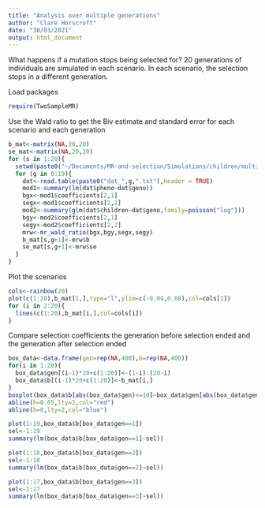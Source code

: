```yaml
---
title: "Analysis over multiple generations"
author: "Clare Horscroft"
date: "30/03/2021"
output: html_document
---
```


What happens if a mutation stops being selected for? 20 generations of individuals are simulated in each scenario. In each scenario, the selection stops in a different generation.

Load packages
```r
require(TwoSampleMR)
```

Use the Wald ratio to get the Biv estimate and standard error for each scenario and each generation
```r

b_mat<-matrix(NA,20,20)
se_mat<-matrix(NA,20,20)
for (s in 1:20){
  setwd(paste0("~/Documents/MR-and-selection/Simulations/children/multigen/selStop_gen_",s))
  for (g in 0:19){
    dat<-read.table(paste0("dat_",g,".txt"),header = TRUE)
    mod1<-summary(lm(dat$pheno~dat$geno))
    bgx<-mod1$coefficients[2,1]
    segx<-mod1$coefficients[2,2]
    mod2<-summary(glm(dat$children~dat$geno,family=poisson("log")))
    bgy<-mod2$coefficients[2,1]
    segy<-mod2$coefficients[2,2]
    mrw<-mr_wald_ratio(bgx,bgy,segx,segy)
    b_mat[s,g+1]<-mrw$b
    se_mat[s,g+1]<-mrw$se
  }
}
```

Plot the scenarios
```r
cols<-rainbow(20)
plot(c(1:20),b_mat[1,],type="l",ylim=c(-0.04,0.08),col=cols[1])
for (i in 2:20){
  lines(c(1:20),b_mat[i,],col=cols[i])
}
```

Compare selection coefficients the generation before selection ended and the generation after selection ended

```r
box_data<-data.frame(gen=rep(NA,400),b=rep(NA,400))
for(i in 1:20){
  box_data$gen[(i-1)*20+c(1:20)]<-(1-i):(20-i)
  box_data$b[(i-1)*20+c(1:20)]<-b_mat[i,]
}
boxplot(box_data$b[abs(box_data$gen)<=10]~box_data$gen[abs(box_data$gen)<=10],xlab="Generations since phenotype stopped being selected for",ylab="Estimated selection coefficient")
abline(h=0.05,lty=2,col="red")
abline(h=0,lty=2,col="blue")
```

```r
plot(1:19,box_data$b[box_data$gen==1])
sel<-1:19
summary(lm(box_data$b[box_data$gen==1]~sel))
```

```r
plot(1:18,box_data$b[box_data$gen==2])
sel<-1:18
summary(lm(box_data$b[box_data$gen==2]~sel))
```

```r
plot(1:17,box_data$b[box_data$gen==3])
sel<-1:17
summary(lm(box_data$b[box_data$gen==3]~sel))
```
